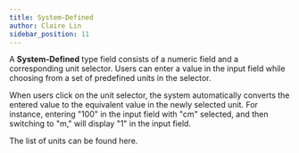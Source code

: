```yaml
---
title: System-Defined
author: Claire Lin
sidebar_position: 11
---
```


A **System-Defined** type field consists of a numeric field and a corresponding unit selector. Users can enter a value in the input field while choosing from a set of predefined units in the selector.

When users click on the unit selector, the system automatically converts the entered value to the equivalent value in the newly selected unit. For instance, entering "100" in the input field with "cm" selected, and then switching to "m," will display "1" in the input field.

The list of units can be found here.
